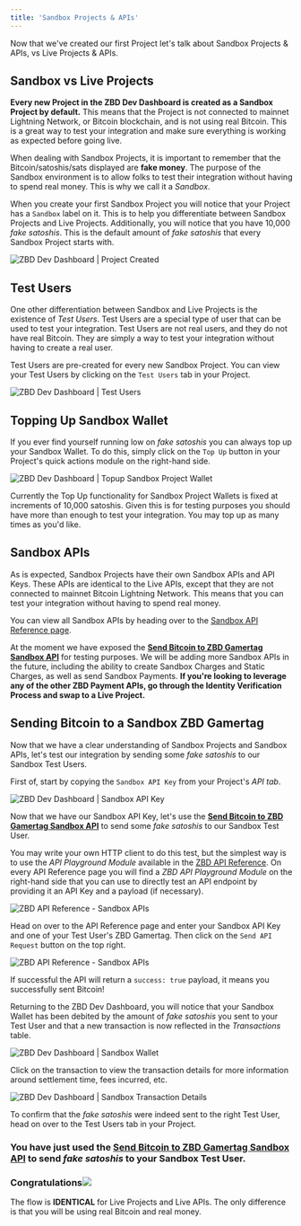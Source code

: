 ```yaml
---
title: 'Sandbox Projects & APIs'
---
```


Now that we've created our first Project let's talk about Sandbox Projects & APIs, vs Live Projects & APIs.

## Sandbox vs Live Projects[​](#sandbox-vs-live-projects "Direct link to heading")

**Every new Project in the ZBD Dev Dashboard is created as a Sandbox Project by default.** This means that the Project is not connected to mainnet Lightning Network, or Bitcoin blockchain, and is not using real Bitcoin. This is a great way to test your integration and make sure everything is working as expected before going live.

When dealing with Sandbox Projects, it is important to remember that the Bitcoin/satoshis/sats displayed are **fake money**. The purpose of the Sandbox environment is to allow folks to test their integration without having to spend real money. This is why we call it a _Sandbox_.

When you create your first Sandbox Project you will notice that your Project has a `Sandbox` label on it. This is to help you differentiate between Sandbox Projects and Live Projects. Additionally, you will notice that you have 10,000 _fake satoshis_. This is the default amount of _fake satoshis_ that every Sandbox Project starts with.

<Frame type="glass" caption="">
  <img src="/img/v2/devdash/sandbox-project-created.png" alt="ZBD Dev Dashboard | Project Created" />
</Frame>
<br />

## Test Users[​](#test-users "Direct link to heading")

One other differentiation between Sandbox and Live Projects is the existence of _Test Users_. Test Users are a special type of user that can be used to test your integration. Test Users are not real users, and they do not have real Bitcoin. They are simply a way to test your integration without having to create a real user.

Test Users are pre-created for every new Sandbox Project. You can view your Test Users by clicking on the `Test Users` tab in your Project.

<Frame type="glass" caption="">
  <img src="/img/v2/devdash/sandbox-test-users.png" alt="ZBD Dev Dashboard | Test Users" />
</Frame>
<br />

## Topping Up Sandbox Wallet[​](#topping-up-sandbox-wallet "Direct link to heading")

If you ever find yourself running low on _fake satoshis_ you can always top up your Sandbox Wallet. To do this, simply click on the `Top Up` button in your Project's quick actions module on the right-hand side.

<Frame type="glass" caption="">
  <img src="/img/v2/devdash/sandbox-topup-wallet.png" alt="ZBD Dev Dashboard | Topup Sandbox Project Wallet" />
</Frame>
<br />

<Note>Currently the Top Up functionality for Sandbox Project Wallets is fixed at increments of 10,000 satoshis. Given this is for testing purposes you should have more than enough to test your integration.
You may top up as many times as you'd like.</Note>

## Sandbox APIs[​](#sandbox-apis "Direct link to heading")

As is expected, Sandbox Projects have their own Sandbox APIs and API Keys. These APIs are identical to the Live APIs, except that they are not connected to mainnet Bitcoin Lightning Network. This means that you can test your integration without having to spend real money.

You can view all Sandbox APIs by heading over to the [Sandbox API Reference page](/api/sandbox/gamertag/send-payment).

<Note>At the moment we have exposed the [**Send Bitcoin to ZBD Gamertag Sandbox API**](/api/sandbox/gamertag/send-payment) for testing purposes. We will be adding more Sandbox APIs in the future, including the ability to create Sandbox Charges and Static Charges, as well as send Sandbox Payments.
**If you're looking to leverage any of the other ZBD Payment APIs, go through the Identity Verification Process and swap to a Live Project.**</Note>

## Sending Bitcoin to a Sandbox ZBD Gamertag[​](#sending-bitcoin-to-a-sandbox-zbd-gamertag "Direct link to heading")

Now that we have a clear understanding of Sandbox Projects and Sandbox APIs, let's test our integration by sending some _fake satoshis_ to our Sandbox Test Users.

First of, start by copying the `Sandbox API Key` from your Project's _API tab_.

<Frame type="glass" caption="">
  <img src="/img/v2/devdash/sandbox-api-key.png" alt="ZBD Dev Dashboard | Sandbox API Key" />
</Frame>
<br />

Now that we have our Sandbox API Key, let's use the [**Send Bitcoin to ZBD Gamertag Sandbox API**](/api/sandbox/gamertag/send-payment) to send some _fake satoshis_ to our Sandbox Test User.

You may write your own HTTP client to do this test, but the simplest way is to use the _API Playground Module_ available in the [ZBD API Reference](https://docs.zbd.dev/api). On every API Reference page you will find a _ZBD API Playground Module_ on the right-hand side that you can use to directly test an API endpoint by providing it an API Key and a payload (if necessary).

<Frame type="glass" caption="Replace YOUR_API_KEY_HERE with your Sandbox API Key">
  <img src="/img/v2/devdash/sandbox-doc-portal2.png" alt="ZBD API Reference - Sandbox APIs" />
</Frame>
<br />

Head on over to the API Reference page and enter your Sandbox API Key and one of your Test User's ZBD Gamertag. Then click on the `Send API Request` button on the top right.

<Frame type="glass" caption="">
  <img src="/img/v2/devdash/sandbox-doc-portal.png" alt="ZBD API Reference - Sandbox APIs" />
</Frame>
<br />

If successful the API will return a `success: true` payload, it means you successfully sent Bitcoin!

Returning to the ZBD Dev Dashboard, you will notice that your Sandbox Wallet has been debited by the amount of _fake satoshis_ you sent to your Test User and that a new transaction is now reflected in the _Transactions_ table.

<Frame type="glass" caption="">
  <img src="/img/v2/devdash/sandbox-wallet-post-tx.png" alt="ZBD Dev Dashboard | Sandbox Wallet" />
</Frame>
<br />

Click on the transaction to view the transaction details for more information around settlement time, fees incurred, etc.

<Frame type="glass" caption="">
  <img src="/img/v2/devdash/sandbox-tx-details.png" alt="ZBD Dev Dashboard | Sandbox Transaction Details" />
</Frame>
<br />

<Note>To confirm that the _fake satoshis_ were indeed sent to the right Test User, head on over to the Test Users tab in your Project.</Note>

### You have just used the [**Send Bitcoin to ZBD Gamertag Sandbox API**](/api/sandbox/gamertag/send-payment) to send _fake satoshis_ to your Sandbox Test User.[​](#you-have-just-used-the-send-bitcoin-to-zbd-gamertag-sandbox-api-to-send-fake-satoshis-to-your-sandbox-test-user "Direct link to heading")

### Congratulations![​](#congratulations "Direct link to heading")

The flow is **IDENTICAL** for Live Projects and Live APIs. The only difference is that you will be using real Bitcoin and real money.
